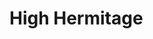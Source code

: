 
# High Hermitage
<ProjectDetails
  floatRight
  region="Dorne"
  house="House Dayne"
  type="Castle"
  status="Completed"
  warp="/warp highhermitage"
  projectLead="WhereRmyDragons"
  dateStarted="2016-08-12T07:00:00+00:00"
  dateCompleted="2016-08-12T07:00:00+00:00"
/>
